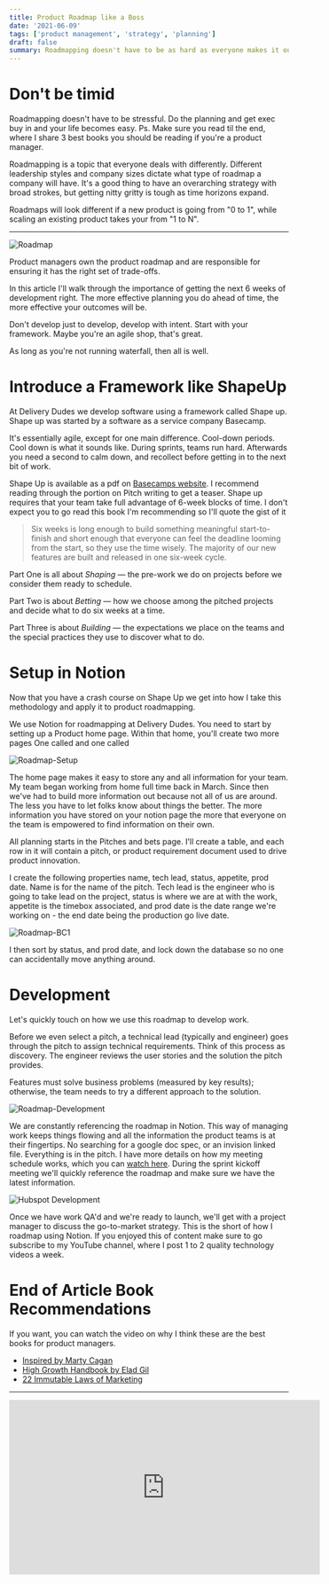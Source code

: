 ```yaml
---
title: Product Roadmap like a Boss
date: '2021-06-09'
tags: ['product management', 'strategy', 'planning']
draft: false
summary: Roadmapping doesn't have to be as hard as everyone makes it out to be.
---
```


# Don't be timid

Roadmapping doesn't have to be stressful. Do the planning and get exec buy in and your life becomes easy. Ps. Make sure you read til the end, where I share 3 best books you should be reading if you're a product manager. 

Roadmapping is a topic that everyone deals with differently. Different leadership styles and company sizes dictate what type of roadmap a company will have. It's a good thing to have an overarching strategy with broad strokes, but getting nitty gritty is tough as time horizons expand. 

Roadmaps will look different if a new product is going from "0 to 1", while scaling an existing product takes your from "1 to N".

--- 

<div className="my-1 px-2 w-full overflow-hidden xl:my-1 xl:px-2 xl:w-1/2">
    <Image alt="Roadmap" src="/static/images/roadmapping/0-1.png" width={640} height={500} />
</div>

Product managers own the product roadmap and are responsible for ensuring it has the right set of trade-offs. 

In this article I'll walk through the importance of getting the next 6 weeks of development right. The more effective planning you do ahead of time, the more effective your outcomes will be. 

Don't develop just to develop, develop with intent. Start with your framework. Maybe you're an agile shop, that's great. 

As long as you're not running waterfall, then all is well. 


# Introduce a Framework like ShapeUp

At Delivery Dudes we develop software using a framework called Shape up. Shape up was started by a software as a service company Basecamp. 

It's essentially agile, except for one main difference. Cool-down periods. Cool down is what it sounds like. During sprints, teams run hard. Afterwards you need a second to calm down, and recollect before getting in to the next bit of work. 

Shape Up is available as a pdf on [Basecamps website](https://basecamp.com/shapeup/shape-up.pdf). I recommend reading through the portion on Pitch writing to get a teaser. Shape up requires that your team take full advantage of 6-week blocks of time. I don't expect you to go read this book I'm recommending so I'll quote the gist of it 


> Six weeks is long enough to build something meaningful start-to-finish and short enough that everyone can feel the deadline looming from the start, so they use the time wisely. The majority of our new features are built and released in one six-week cycle.

Part One is all about *Shaping* — the pre-work we do on projects before we consider them ready to schedule.

Part Two is about *Betting* — how we choose among the pitched projects and decide what to do six weeks at a time.

Part Three is about *Building* — the expectations we place on the teams and the special practices they use to discover what to do.

# Setup in Notion

Now that you have a crash course on Shape Up we get into how I take this methodology and apply it to product roadmapping. 

We use Notion for roadmapping at Delivery Dudes. You need to start by setting up a Product home page. Within that home, you'll create two more pages One called  and one called 


<div className="my-1 px-2 w-full overflow-hidden xl:my-1 xl:px-2 xl:w-1/2">
    <Image alt="Roadmap-Setup" src="/static/images/roadmapping/shapeup-notion-setup.png" width={640} height={550} />
</div>


The home page makes it easy to store any and all information for your team. My team began working from home full time back in March. Since then we've had to build more information out because not all of us are around. The less you have to let folks know about things the better. The more information you have stored on your notion page the more that everyone on the team is empowered to find information on their own. 

All planning starts in the Pitches and bets page. I'll create a table, and each row in it will contain a pitch, or product requirement document used to drive product innovation. 

I create the following properties name, tech lead, status, appetite, prod date. Name is for the name of the pitch. Tech lead is the engineer who is going to take lead on the project, status is where we are at with the work, appetite is the timebox associated, and prod date is the date range we're working on - the end date being the production go live date.

<div className="my-1 px-2 w-full overflow-hidden xl:my-1 xl:px-2 xl:w-1/2">
    <Image alt="Roadmap-BC1" src="/static/images/roadmapping/roadmap-bc1.png" width={640} height={400} />
</div>

I then sort by status, and prod date, and lock down the database so no one can accidentally move anything around. 

# Development

Let's quickly touch on how we use this roadmap to develop work.

Before we even select a pitch, a technical lead (typically and engineer) goes through the pitch to assign technical requirements. Think of this process as discovery. The engineer reviews the user stories and the solution the pitch provides.

Features must solve business problems (measured by key results); otherwise, the team needs to try a different approach to the solution. 

<div className="my-1 px-2 w-full overflow-hidden xl:my-1 xl:px-2 xl:w-1/2">
    <Image alt="Roadmap-Development" src="/static/images/roadmapping/roadmap-development.png" width={640} height={550} />
</div>

We are constantly referencing the roadmap in Notion. This way of managing work keeps things flowing and all the information the product teams is at their fingertips. No searching for a google doc spec, or an invision linked file. Everything is in the pitch. I have more details on how my meeting schedule works, which you can [watch here](https://www.youtube.com/watch?v=ACh7BPcgKrc). During the sprint kickoff meeting we'll quickly reference the roadmap and make sure we have the latest information. 

<div className="my-1 px-2 w-full overflow-hidden xl:my-1 xl:px-2 xl:w-1/2">
    <Image alt="Hubspot Development" src="/static/images/roadmapping/roadmap-sprint-kickoff.png" width={640} height={550} />
</div>

Once we have work QA'd and we're ready to launch, we'll get with a project manager to discuss the go-to-market strategy. This is the short of how I roadmap using Notion. If you enjoyed this of content make sure to go subscribe to my YouTube channel, where I post 1 to 2 quality technology videos a week.

# End of Article Book Recommendations

If you want, you can watch the video on why I think these are the best books for product managers.

- [Inspired by Marty Cagan](https://amzn.to/35qajp0)
- [High Growth Handbook by Elad Gil](https://amzn.to/31sM2xo)
- [22 Immutable Laws of Marketing](https://amzn.to/35iAEoO)

---

<iframe width="560" height="315" src="https://www.youtube.com/embed/ECQR68jM_ek" title="YouTube video player" frameborder="0" allow="accelerometer; autoplay; clipboard-write; encrypted-media; gyroscope; picture-in-picture" allowfullscreen></iframe>

